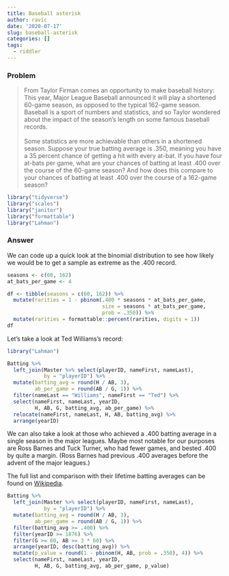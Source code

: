 ```yaml
---
title: Baseball asterisk
author: ravic
date: '2020-07-17'
slug: baseball-asterisk
categories: []
tags:
  - riddler
---
```


<!--more-->



[1]:https://en.wikipedia.org/wiki/List_of_Major_League_Baseball_players_with_a_.400_batting_average_in_a_season
[2]:https://en.wikipedia.org/wiki/James%E2%80%93Stein_estimator



### Problem 

> From Taylor Firman comes an opportunity to make baseball history:  \ 
\
This year, Major League Baseball announced it will play a shortened 60-game
season, as opposed to the typical 162-game season. Baseball is a sport of
numbers and statistics, and so Taylor wondered about the impact of the season’s
length on some famous baseball records.  \
\
Some statistics are more achievable than others in a shortened season. Suppose
your true batting average is .350, meaning you have a 35 percent chance of
getting a hit with every at-bat. If you have four at-bats per game, what are
your chances of batting at least .400 over the course of the 60-game season? And
how does this compare to your chances of batting at least .400 over the course
of a 162-game season?


```r
library("tidyverse")
library("scales")
library("janitor")
library("formattable")
library("Lahman")
```

### Answer

We can code up a quick look at the binomial distribution to see how likely we
would be to get a sample as extreme as the .400 record. 

```r
seasons <- c(60, 162)
at_bats_per_game <- 4

df <- tibble(seasons = c(60, 162)) %>%
  mutate(rarities = 1 - pbinom(.400 * seasons * at_bats_per_game, 
                               size = seasons * at_bats_per_game, 
                               prob = .350)) %>%
  mutate(rarities = formattable::percent(rarities, digits = 1))
df
```
Let's take a look at Ted Williams's record:

```r
library("Lahman")

Batting %>%
  left_join(Master %>% select(playerID, nameFirst, nameLast), 
            by = "playerID") %>%
  mutate(batting_avg = round(H / AB, 3),
         ab_per_game = round(AB / G, 1)) %>%
  filter(nameLast == "Williams", nameFirst == "Ted") %>%
  select(nameFirst, nameLast, yearID, 
         H, AB, G, batting_avg, ab_per_game) %>%
  relocate(nameFirst, nameLast, H, AB, batting_avg) %>%
  arrange(yearID)
```

We can also take a look at those who achieved a .400 batting average in a single
season in the major leagues. Maybe most notable for our purposes are Ross Barnes
and Tuck Turner, who had fewer games, and bested .400 by quite a margin. (Ross
Barnes had previous .400 averages before the advent of the major leagues.)

The full list and comparison with their lifetime batting averages can be found
on [Wikipedia][1].

```r
Batting %>%
  left_join(Master %>% select(playerID, nameFirst, nameLast), 
            by = "playerID") %>%
  mutate(batting_avg = round(H / AB, 3),
         ab_per_game = round(AB / G, 1)) %>%
  filter(batting_avg >= .400) %>%
  filter(yearID >= 1876) %>%
  filter(G >= 60, AB >= 3 * 60) %>%
  arrange(yearID, desc(batting_avg)) %>%
  mutate(p_value = round(1 - pbinom(H, AB, prob = .350), 4)) %>%
  select(nameFirst, nameLast, yearID, 
         H, AB, G, batting_avg, ab_per_game, p_value) 
```





